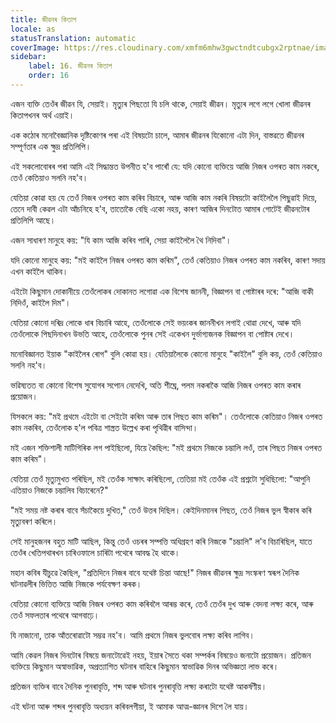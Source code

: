 ```yaml
---
title: জীৱনৰ কিতাপ
locale: as
statusTranslation: automatic
coverImage: https://res.cloudinary.com/xmfm6mhw3gwctndtcubgx2rptnae/image/upload/v1740468922/small_cover_tratado_de_psicologia_revolucionaria_a4c0dca4e0.webp
sidebar:
    label: 16. জীৱনৰ কিতাপ
    order: 16
---
```

এজন ব্যক্তি তেওঁৰ জীৱন যি, সেয়াই। মৃত্যুৰ পিছতো যি চলি থাকে, সেয়াই জীৱন। মৃত্যুৰ লগে লগে খোলা জীৱনৰ কিতাপখনৰ অৰ্থ এয়াই।

এক কঠোৰ মনোবৈজ্ঞানিক দৃষ্টিকোণৰ পৰা এই বিষয়টো চালে, আমাৰ জীৱনৰ যিকোনো এটা দিন, বাস্তৱতে জীৱনৰ সম্পূৰ্ণতাৰ এক ক্ষুদ্ৰ প্ৰতিলিপি।

এই সকলোবোৰৰ পৰা আমি এই সিদ্ধান্তত উপনীত হ'ব পাৰোঁ যে: যদি কোনো ব্যক্তিয়ে আজি নিজৰ ওপৰত কাম নকৰে, তেওঁ কেতিয়াও সলনি নহ'ব।

যেতিয়া কোৱা হয় যে তেওঁ নিজৰ ওপৰত কাম কৰিব বিচাৰে, আৰু আজি কাম নকৰি বিষয়টো কাইলৈলৈ পিছুৱাই দিয়ে, তেনে দাবী কেৱল এটা আঁচনিহে হ'ব, তাতোকৈ বেছি একো নহয়, কাৰণ আজিৰ দিনটোত আমাৰ গোটেই জীৱনটোৰ প্ৰতিলিপি আছে।

এজন সাধাৰণ মানুহে কয়: "যি কাম আজি কৰিব পাৰি, সেয়া কাইলৈলৈ থৈ নিদিবা"।

যদি কোনো মানুহে কয়: "মই কাইলৈ নিজৰ ওপৰত কাম কৰিম", তেওঁ কেতিয়াও নিজৰ ওপৰত কাম নকৰিব, কাৰণ সদায় এখন কাইলৈ থাকিব।

এইটো কিছুমান দোকানীয়ে তেওঁলোকৰ দোকানত লগোৱা এক বিশেষ জাননী, বিজ্ঞাপন বা পোষ্টাৰৰ দৰে: "আজি বাকী নিদিওঁ, কাইলৈ দিম"।

যেতিয়া কোনো দৰিদ্ৰ লোকে ধাৰ বিচাৰি আহে, তেওঁলোকে সেই ভয়ংকৰ জাননীখন লগাই থোৱা দেখে, আৰু যদি তেওঁলোকে পিছদিনাখন উভতি আহে, তেওঁলোকে পুনৰ সেই একেখন দুৰ্ভাগ্যজনক বিজ্ঞাপন বা পোষ্টাৰ দেখে।

মনোবিজ্ঞানত ইয়াক "কাইলৈৰ ৰোগ" বুলি কোৱা হয়। যেতিয়ালৈকে কোনো মানুহে "কাইলৈ" বুলি কয়, তেওঁ কেতিয়াও সলনি নহ'ব।

ভৱিষ্যতত বা কোনো বিশেষ সুযোগৰ সপোন নেদেখি, অতি শীঘ্ৰে, পলম নকৰাকৈ আজি নিজৰ ওপৰত কাম কৰাৰ প্ৰয়োজন।

যিসকলে কয়: "মই প্ৰথমে এইটো বা সেইটো কৰিম আৰু তাৰ পিছত কাম কৰিম"। তেওঁলোকে কেতিয়াও নিজৰ ওপৰত কাম নকৰিব, তেওঁলোক হ'ল পবিত্ৰ শাস্ত্ৰত উল্লেখ কৰা পৃথিৱীৰ বাসিন্দা।

মই এজন শক্তিশালী মাটিগিৰিক লগ পাইছিলো, যিয়ে কৈছিল: "মই প্ৰথমে নিজকে চম্ভালি লওঁ, তাৰ পিছত নিজৰ ওপৰত কাম কৰিম"।

যেতিয়া তেওঁ মৃত্যুমুখত পৰিছিল, মই তেওঁক সাক্ষাৎ কৰিছিলো, তেতিয়া মই তেওঁক এই প্ৰশ্নটো সুধিছিলো: "আপুনি এতিয়াও নিজকে চম্ভালিব বিচাৰেনে?"

"মই সময় নষ্ট কৰাৰ বাবে সঁচাকৈয়ে দুখিত," তেওঁ উত্তৰ দিছিল। কেইদিনমানৰ পিছত, তেওঁ নিজৰ ভুল স্বীকাৰ কৰি মৃত্যুবৰণ কৰিলে।

সেই মানুহজনৰ বহুত মাটি আছিল, কিন্তু তেওঁ ওচৰৰ সম্পত্তি অধিগ্ৰহণ কৰি নিজকে "চম্ভালি" ল'ব বিচাৰিছিল, যাতে তেওঁৰ খেতিপথাৰখন চাৰিওফালে চাৰিটা পথেৰে আবদ্ধ হৈ থাকে।

মহান কবিৰ যীচুৱে কৈছিল, "প্ৰতিদিনে নিজৰ বাবে যথেষ্ট চিন্তা আছে!" নিজৰ জীৱনৰ ক্ষুদ্ৰ সংস্কৰণ স্বৰূপ দৈনিক ঘটনাৱলীৰ ভিত্তিত আজি নিজকে পৰ্যবেক্ষণ কৰক।

যেতিয়া কোনো ব্যক্তিয়ে আজি নিজৰ ওপৰত কাম কৰিবলৈ আৰম্ভ কৰে, তেওঁ তেওঁৰ দুখ আৰু বেদনা লক্ষ্য কৰে, আৰু তেওঁ সফলতাৰ পথেৰে আগবাঢ়ে।

যি নাজানো, তাক আঁতৰোৱাটো সম্ভৱ নহ'ব। আমি প্ৰথমে নিজৰ ভুলবোৰ লক্ষ্য কৰিব লাগিব।

আমি কেৱল নিজৰ দিনটোৰ বিষয়ে জনাটোৱেই নহয়, ইয়াৰ সৈতে থকা সম্পৰ্কৰ বিষয়েও জনাটো প্ৰয়োজন। প্ৰতিজন ব্যক্তিয়ে কিছুমান অস্বাভাৱিক, অপ্ৰত্যাশিত ঘটনাৰ বাহিৰে কিছুমান স্বাভাৱিক দিনৰ অভিজ্ঞতা লাভ কৰে।

প্ৰতিজন ব্যক্তিৰ বাবে দৈনিক পুনৰাবৃত্তি, শব্দ আৰু ঘটনাৰ পুনৰাবৃত্তি লক্ষ্য কৰাটো যথেষ্ট আকৰ্ষণীয়।

এই ঘটনা আৰু শব্দৰ পুনৰাবৃত্তি অধ্যয়ন কৰিবলগীয়া, ই আমাক আত্ম-জ্ঞানৰ দিশে লৈ যায়।

